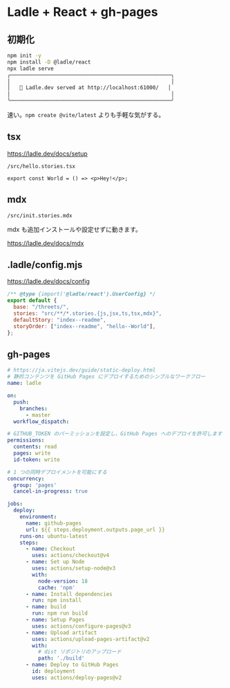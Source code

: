 
<Meta title="docs/init" />

# Ladle + React + gh-pages

## 初期化

```sh
npm init -y
npm install -D @ladle/react
npx ladle serve
╭────────────────────────────────────────────────────╮
│                                                    │
│   🥄 Ladle.dev served at http://localhost:61000/   │
│                                                    │
╰────────────────────────────────────────────────────╯
```

速い。`npm create @vite/latest` よりも手軽な気がする。

## tsx

https://ladle.dev/docs/setup

`/src/hello.stories.tsx`

```tsx
export const World = () => <p>Hey!</p>;
```

## mdx

`/src/init.stories.mdx`

mdx も追加インストールや設定せずに動きます。

https://ladle.dev/docs/mdx

## .ladle/config.mjs

https://ladle.dev/docs/config

```js
/** @type {import('@ladle/react').UserConfig} */
export default {
  base: "/threets/",
  stories: "src/**/*.stories.{js,jsx,ts,tsx,mdx}",
  defaultStory: "index--readme",
  storyOrder: ["index--readme", "hello--World"],
};
```
## gh-pages

```yml
# https://ja.vitejs.dev/guide/static-deploy.html
# 静的コンテンツを GitHub Pages にデプロイするためのシンプルなワークフロー
name: ladle

on:
  push:
    branches:
      - master
  workflow_dispatch:

# GITHUB_TOKEN のパーミッションを設定し、GitHub Pages へのデプロイを許可します
permissions:
  contents: read
  pages: write
  id-token: write

# 1 つの同時デプロイメントを可能にする
concurrency:
  group: 'pages'
  cancel-in-progress: true

jobs:
  deploy:
    environment:
      name: github-pages
      url: ${{ steps.deployment.outputs.page_url }}
    runs-on: ubuntu-latest
    steps:
      - name: Checkout
        uses: actions/checkout@v4
      - name: Set up Node
        uses: actions/setup-node@v3
        with:
          node-version: 18
          cache: 'npm'
      - name: Install dependencies
        run: npm install
      - name: build
        run: npm run build
      - name: Setup Pages
        uses: actions/configure-pages@v3
      - name: Upload artifact
        uses: actions/upload-pages-artifact@v2
        with:
          # dist リポジトリのアップロード
          path: './build'
      - name: Deploy to GitHub Pages
        id: deployment
        uses: actions/deploy-pages@v2
```


